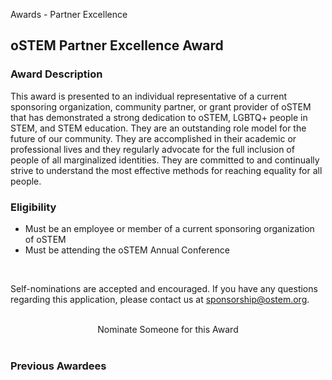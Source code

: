 
<SiteLayout title="Awards - Partner Excellence">
  <div className="border-b-4 border-apricot border-solid pb-4 mb-4 text-center">
    <p className="text-5xl font-display font-black">
      Awards - Partner Excellence
    </p>
  </div>

<div>

## oSTEM Partner Excellence Award

### Award Description

This award is presented to an individual representative of a current sponsoring
organization, community partner, or grant provider of oSTEM that has
demonstrated a strong dedication to oSTEM, LGBTQ+ people in STEM, and STEM
education. They are an outstanding role model for the future of our community.
They are accomplished in their academic or professional lives and they regularly
advocate for the full inclusion of people of all marginalized identities. They
are committed to and continually strive to understand the most effective methods
for reaching equality for all people.

### Eligibility

- Must be an employee or member of a current sponsoring organization of oSTEM
- Must be attending the oSTEM Annual Conference

<br />

Self-nominations are accepted and encouraged. If you have any questions
regarding this application, please contact us at sponsorship@ostem.org.

<br />
<div align="center">
  <AwardCardButton url="https://forms.gle/hpQSZyGk4iJNGXoBA">
    Nominate Someone for this Award
  </AwardCardButton>
</div>

</div>

<br />

<div>

### Previous Awardees

<div className="grid gap-8 md:grid-cols-2 my-1">
  <AwardeeCard
    awardeeName="Casady Wyckoff - The Boeing Company"
    awardYear={2022}
    profileImg="/images/awards/partner-excellence-award/casady-2022.jpg"
    altDesc="Profile picture of Casady Wyckoff"
    width={300}
    height={200}
  />
  <AwardeeCard
    awardeeName="Stuart Duncan - University of Connecticut"
    awardYear={2021}
    profileImg="/images/pattern/rainbox-box-pattern-desaturated.png"
    altDesc="Profile picture of Stuart Duncan"
    width={180}
    height={220}
  />
  <AwardeeCard
    awardeeName="Beau Williams - Boeing Sr Manager"
    awardYear={2019}
    profileImg="/images/awards/partner-excellence-award/beau-williams-2019.jpeg"
    altDesc="Profile picture of Beau Williams"
    width={180}
    height={220}
  />
  <AwardeeCard
    awardeeName="Lianna Newman - ConsenSys"
    awardYear={2018}
    profileImg="/images/awards/partner-excellence-award/lianna-newman-2018.jpeg"
    altDesc="Profile picture of Lianna Newman"
    width={150}
    height={227}
  />
  <AwardeeCard
    awardeeName="Steve Riley - NASA"
    awardYear={2017}
    profileImg="/images/awards/partner-excellence-award/steve-riley-2017.jpeg"
    altDesc="Profile picture of Steve Riley"
    width={150}
    height={226}
  />
  <AwardeeCard
    awardeeName="Wolfgang Sigmund - University of Florida"
    awardYear={2016}
    profileImg="/images/awards/partner-excellence-award/wolfgang-sigmund-2016.jpeg"
    altDesc="Profile picture of Wolfgang Sigmund"
    width={150}
    height={255}
  />
  <AwardeeCard
    awardeeName="Gib Murray - Raytheon"
    awardYear={2015}
    profileImg="/images/awards/partner-excellence-award/gib-murray-2015.jpeg"
    altDesc="Profile picture of Gib Murray"
    width={200}
    height={200}
  />
</div>

</div>
</SiteLayout>
